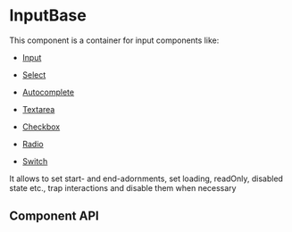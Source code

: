 
# InputBase

This component is a container for input components like:

- [Input](/docs/components/input)
- [Select](/docs/components/select)
- [Autocomplete](/docs/components/autocomplete)
- [Textarea](/docs/components/textarea)

- [Checkbox](/docs/components/checkbox)
- [Radio](/docs/components/radio)
- [Switch](/docs/components/switch)

It allows to set start- and end-adornments, set loading, readOnly, disabled state etc., trap interactions and disable them when necessary

## Component API

<PropsTable
  properties={inputBasePublicProps}
  name='InputBase props'
/>
